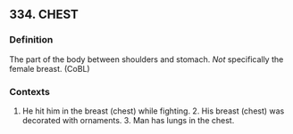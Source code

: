 ## 334. CHEST
### Definition
The part of the body between shoulders and stomach. *Not* specifically the female breast. (CoBL)

### Contexts
1. He hit him in the breast (chest) while fighting. 2. His breast (chest) was decorated with ornaments. 3. Man has lungs in the chest.

